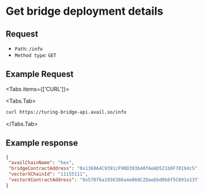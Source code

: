 

# Get bridge deployment details

## Request

- `Path`: `/info`
- `Method type`: `GET`

## Example Request

<Tabs items={['CURL']}>

<Tabs.Tab>
    
```sh
curl https://turing-bridge-api.avail.so/info
```

</Tabs.Tab>
</Tabs>

## Example response

```json filename="Example JSON response"
{
 "availChainName": "hex",
 "bridgeContractAddress": "0x1369A4C9391cF90D393b40fAeAD521b0F7019dc5",
 "vectorXChainId": "11155111",
 "vectorXContractAddress": "0x570f6a1936386a4e060C2Daebbd0b6f5C091e13f"
}
```
